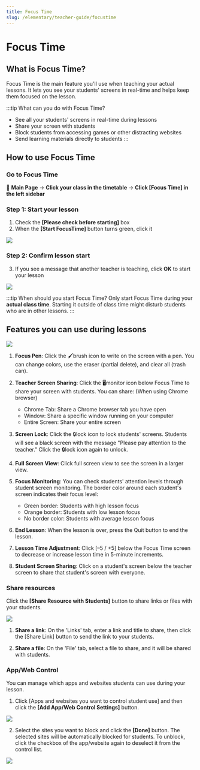 ```yaml
---
title: Focus Time
slug: /elementary/teacher-guide/focustime
---
```



# Focus Time

## What is Focus Time?

Focus Time is the main feature you'll use when teaching your actual lessons.
It lets you see your students' screens in real-time and helps keep them focused on the lesson.

:::tip What can you do with Focus Time?

- See all your students' screens in real-time during lessons
- Share your screen with students
- Block students from accessing games or other distracting websites
- Send learning materials directly to students
  :::

## How to use Focus Time

### Go to Focus Time

📍 **Main Page** → **Click your class in the timetable** → **Click [Focus Time] in the left sidebar**

### Step 1: Start your lesson

1. Check the **[Please check before starting]** box
2. When the **[Start FocusTime]** button turns green, click it

<Image src="/img/en/elementary/teacher/05-01.jpg" size="lg" />

### Step 2: Confirm lesson start

3. If you see a message that another teacher is teaching, click **OK** to start your lesson

<Image src="/img/en/elementary/teacher/05-02.jpg" size="sm" />

:::tip When should you start Focus Time?
Only start Focus Time during your **actual class time**.
Starting it outside of class time might disturb students who are in other lessons.
:::

## Features you can use during lessons

<Image src="/img/en/elementary/teacher/05-03.jpg" size="lg" />

1. **Focus Pen**: Click the 🖌️brush icon to write on the screen with a pen. You can change colors, use the eraser (partial delete), and clear all (trash can).

2. **Teacher Screen Sharing**: Click the 🖥️monitor icon below Focus Time to share your screen with students. You can share:
   (When using Chrome browser)

   - Chrome Tab: Share a Chrome browser tab you have open
   - Window: Share a specific window running on your computer
   - Entire Screen: Share your entire screen

3. **Screen Lock**: Click the 🔒lock icon to lock students' screens. Students will see a black screen with the message "Please pay attention to the teacher." Click the 🔒lock icon again to unlock.

4. **Full Screen View**: Click full screen view to see the screen in a larger view.

5. **Focus Monitoring**: You can check students' attention levels through student screen monitoring. The border color around each student's screen indicates their focus level:

   - Green border: Students with high lesson focus
   - Orange border: Students with low lesson focus
   - No border color: Students with average lesson focus

6. **End Lesson**: When the lesson is over, press the Quit button to end the lesson.

7. **Lesson Time Adjustment**: Click [–5 / +5] below the Focus Time screen to decrease or increase lesson time in 5-minute increments.

8. **Student Screen Sharing**: Click on a student's screen below the teacher screen to share that student's screen with everyone.

### Share resources

Click the **[Share Resource with Students]** button to share links or files with your students.

<Image src="/img/en/elementary/teacher/05-04.jpg" size="lg" />

1. **Share a link**: On the 'Links' tab, enter a link and title to share, then click the [Share Link] button to send the link to your students.

2. **Share a file**: On the 'File' tab, select a file to share, and it will be shared with students.

### App/Web Control

You can manage which apps and websites students can use during your lesson.

1. Click [Apps and websites you want to control student use] and then click the **[Add App/Web Control Settings]** button.

<Image src="/img/en/elementary/teacher/05-05.jpg" size="lg" />

2. Select the sites you want to block and click the **[Done]** button. The selected sites will be automatically blocked for students. To unblock, click the checkbox of the app/website again to deselect it from the control list.

<Image src="/img/en/elementary/teacher/05-06.jpg" size="lg" />
